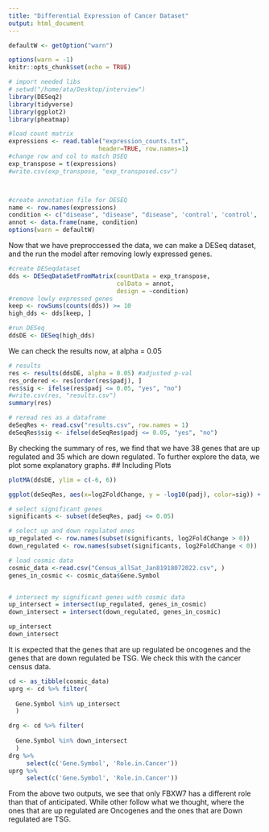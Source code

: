 ```yaml
---
title: "Differential Expression of Cancer Dataset"
output: html_document
---
```


```r
defaultW <- getOption("warn") 

options(warn = -1) 
knitr::opts_chunk$set(echo = TRUE)
```




```r
# import needed libs
# setwd("/home/ata/Desktop/interview")
library(DESeq2)
library(tidyverse)
library(ggplot2)
library(pheatmap)

#load count matrix
expressions <- read.table("expression_counts.txt",
                         header=TRUE, row.names=1)
#change row and col to match DSEQ
exp_transpose = t(expressions)
#write.csv(exp_transpose, "exp_transposed.csv")



#create annotation file for DESEQ
name <- row.names(expressions)
condition <- c("disease", "disease", "disease", 'control', 'control', 'control')
annot <- data.frame(name, condition)
options(warn = defaultW)

```

Now that we have preproccessed the data, we can make a DESeq dataset, and the run the model after removing lowly expressed genes.

```r
#create DESeqdataset
dds <- DESeqDataSetFromMatrix(countData = exp_transpose,
                              colData = annot,
                              design = ~condition)
#remove lowly expressed genes
keep <- rowSums(counts(dds)) >= 10
high_dds <- dds[keep, ]

#run DESeq
ddsDE <- DESeq(high_dds)

```

We can check the results now, at alpha = 0.05

```r
# results
res <- results(ddsDE, alpha = 0.05) #adjusted p-val
res_ordered <- res[order(res$padj), ]
res$sig <- ifelse(res$padj <= 0.05, "yes", "no")
#write.csv(res, "results.csv")
summary(res)

# reread res as a dataframe
deSeqRes <- read.csv("results.csv", row.names = 1)
deSeqRes$sig <- ifelse(deSeqRes$padj <= 0.05, "yes", "no")
```
By checking the summary of res, we find that we have 38 genes that are up regulated and 35 which are down regulated. To further explore the data, we plot some explanatory graphs.
## Including Plots



```r
plotMA(ddsDE, ylim = c(-6, 6))

```
```r
ggplot(deSeqRes, aes(x=log2FoldChange, y = -log10(padj), color=sig)) + geom_point()

```
```r
# select significant genes
significants <- subset(deSeqRes, padj <= 0.05)

# select up and down regulated ones
up_regulated <- row.names(subset(significants, log2FoldChange > 0))
down_regulated <- row.names(subset(significants, log2FoldChange < 0))

# load cosmic data
cosmic_data <-read.csv("Census_allSat_Jan81918072022.csv", )
genes_in_cosmic <- cosmic_data$Gene.Symbol


# intersect my significant genes with cosmic data
up_intersect = intersect(up_regulated, genes_in_cosmic)
down_intersect = intersect(down_regulated, genes_in_cosmic)

up_intersect
down_intersect
```
It is expected that the genes that are up regulated be oncogenes and the genes that are down regulated be TSG. We check this with the cancer census data.
```r
cd <- as_tibble(cosmic_data)
uprg <- cd %>% filter(
   
  Gene.Symbol %in% up_intersect
  )

drg <- cd %>% filter(
   
  Gene.Symbol %in% down_intersect
  )
drg %>%
     select(c('Gene.Symbol', 'Role.in.Cancer'))
uprg %>%
     select(c('Gene.Symbol', 'Role.in.Cancer'))

```
From the above two outputs, we see that only FBXW7 has a different role than that of anticipated. While other follow what we thought, where the ones that are up regulated are Oncogenes and the ones that are Down regulated are TSG.

